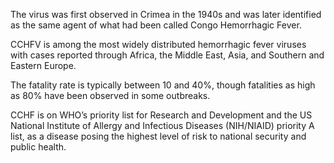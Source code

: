 The virus was first observed in Crimea in the 1940s and was later identified as the same agent of what had been called Congo Hemorrhagic Fever.

CCHFV is among the most widely distributed hemorrhagic fever viruses with cases reported through Africa, the Middle East, Asia, and Southern and Eastern Europe. 

The fatality rate is typically between 10 and 40%, though fatalities as high as 80% have been observed in some outbreaks. 

CCHF is on WHO’s priority list for Research and Development and the US National Institute of Allergy and Infectious Diseases (NIH/NIAID) priority A list, as a disease posing the highest level of risk to national security and public health.
